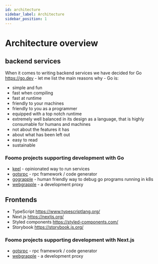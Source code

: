 ```yaml
---
id: architecture
sidebar_label: Architecture
sidebar_position: 1
---
```


# Architecture overview

## backend services

When it comes to writing backend services we have decided for Go https://go.dev - let me list the main reasons why - Go is:

- simple and fun 
- fast when compiling
- fast at runtime
- friendly to your machines
- friendly to you as a programmer
- equipped with a top notch runtime
- extremely well balanced in its design as a language, that is highly consumable for humans and machines
- not about the features it has 
- about what has been left out
- easy to read
- sustainable


### Foomo projects supporting development with Go

- [keel](libraries/keel) - opinionated way to run services
- [gotsrpc](gotsrpc) - rpc framework / code generator
- [gograpple](utilities/gograpple) - human friendly way to debug go programs running in k8s
- [webgrapple](webgrapple) - a development proxy

## Frontends

- TypeScript https://www.typescriptlang.org/
- Next.js https://nextjs.org/
- Styled components https://styled-components.com/
- Storybook https://storybook.js.org/

### Foomo projects supporting development with Next.js

- [gotsrpc](gotsrpc) - rpc framework / code generator
- [webgrapple](webgrapple) - a development proxy


<Miro id="o9J_ljlwpFY=" proportion={16/9}/>


